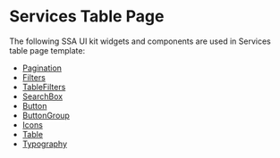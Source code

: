 

<Meta title="Templates/Services Table Page/Documentation" />
 
#  Services Table Page
 
The following SSA UI kit widgets and components are used in Services table page template:
- [Pagination](https://uikit.ssa.group/?path=/docs/@ssa-ui-kit/core_widgets-pagination--docs)
- [Filters](https://uikit.ssa.group/?path=/docs/@ssa-ui-kit/core_widgets-filters--docs)
- [TableFilters](https://uikit.ssa.group/?path=/docs/@ssa-ui-kit/core_widgets-tablefilters--docs)
- [SearchBox](https://uikit.ssa.group/?path=/docs/@ssa-ui-kit/core_widgets-searchbox--docs)
- [Button](https://uikit.ssa.group/?path=/docs/@ssa-ui-kit/core_components-button--docs)
- [ButtonGroup](https://uikit.ssa.group/?path=/docs/@ssa-ui-kit/core_components-buttongroup--docs)
- [Icons](https://uikit.ssa.group/?path=/docs/@ssa-ui-kit/core_components-icons--docs)
- [Table](https://uikit.ssa.group/?path=/docs/@ssa-ui-kit/core_components-table--docs)
- [Typography](https://uikit.ssa.group/?path=/docs/@ssa-ui-kit/core_components-typography--docs)
